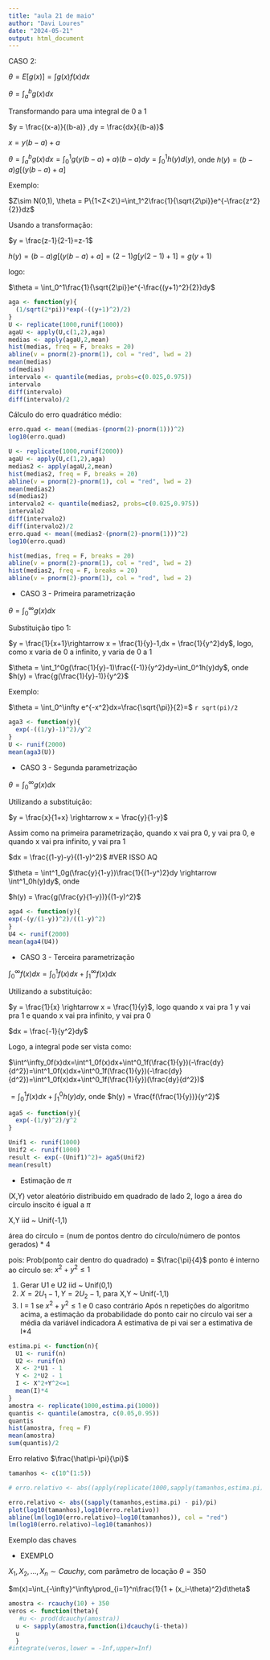 ```yaml
---
title: "aula 21 de maio"
author: "Davi Loures"
date: "2024-05-21"
output: html_document
---
```


CASO 2:

$\theta = E[g(x)]=\int g(x)f(x)dx$

$\theta = \int_a^bg(x)dx$

Transformando para uma integral de 0 a 1

$y = \frac{(x-a)}{(b-a)} ,dy = \frac{dx}{(b-a)}$

$x = y(b-a)+a$

$\theta = \int_a^bg(x)dx = \int_0^1g(y(b-a)+a)(b-a)dy=\int^1_0h(y)d(y)$, onde $h(y)=(b-a)g[(y(b-a)+a]$

Exemplo:

$Z\sim N(0,1), \theta = P\{1<Z<2\}=\int_1^2\frac{1}{\sqrt{2\pi}}e^{-\frac{z^2}{2}}dz$

Usando a transformação:

$y = \frac{z-1}{2-1}=z-1$

$h(y)=(b-a)g[(y(b-a)+a]=(2-1)g[y(2-1)+1]=g(y+1)$

logo:

$\theta = \int_0^1\frac{1}{\sqrt{2\pi}}e^{-\frac{(y+1)^2}{2}}dy$

```r
aga <- function(y){
  (1/sqrt(2*pi))*exp(-((y+1)^2)/2)
}
U <- replicate(1000,runif(1000))
agaU <- apply(U,c(1,2),aga)
medias <- apply(agaU,2,mean)
hist(medias, freq = F, breaks = 20)
abline(v = pnorm(2)-pnorm(1), col = "red", lwd = 2)
mean(medias)
sd(medias)
intervalo <- quantile(medias, probs=c(0.025,0.975))
intervalo
diff(intervalo)
diff(intervalo)/2
```

Cálculo do erro quadrático médio:

```r
erro.quad <- mean((medias-(pnorm(2)-pnorm(1)))^2)
log10(erro.quad)
```

```r
U <- replicate(1000,runif(2000))
agaU <- apply(U,c(1,2),aga)
medias2 <- apply(agaU,2,mean)
hist(medias2, freq = F, breaks = 20)
abline(v = pnorm(2)-pnorm(1), col = "red", lwd = 2)
mean(medias2)
sd(medias2)
intervalo2 <- quantile(medias2, probs=c(0.025,0.975))
intervalo2
diff(intervalo2)
diff(intervalo2)/2
erro.quad <- mean((medias2-(pnorm(2)-pnorm(1)))^2)
log10(erro.quad)

hist(medias, freq = F, breaks = 20)
abline(v = pnorm(2)-pnorm(1), col = "red", lwd = 2)
hist(medias2, freq = F, breaks = 20)
abline(v = pnorm(2)-pnorm(1), col = "red", lwd = 2)
```

* CASO 3 - Primeira parametrização

$\theta = \int_0^\infty g(x)dx$

Substituição tipo 1:

$y = \frac{1}{x+1}\rightarrow x = \frac{1}{y}-1,dx = \frac{1}{y^2}dy$, logo, como x varia de 0 a infinito, y varia de 0 a 1

$\theta = \int_1^0g(\frac{1}{y}-1)\frac{(-1)}{y^2}dy=\int_0^1h(y)dy$, onde $h(y) = \frac{g(\frac{1}{y}-1)}{y^2}$

Exemplo:

$\theta = \int_0^\infty e^{-x^2}dx=\frac{\sqrt{\pi}}{2}=$ `r sqrt(pi)/2`

```r
aga3 <- function(y){
  exp(-((1/y)-1)^2)/y^2
}
U <- runif(2000)
mean(aga3(U)) 
```

* CASO 3 - Segunda parametrização

$\theta = \int^\infty_0g(x)dx$

Utilizando a substituição:

$y = \frac{x}{1+x} \rightarrow x = \frac{y}{1-y}$

Assim como na primeira parametrização, quando x vai pra 0, y vai pra 0, e quando x vai pra infinito, y vai pra 1

$dx = \frac{(1-y)-y}{(1-y)^2}$ #VER ISSO AQ

$\theta = \int^1_0g(\frac{y}{1-y})\frac{1}{(1-y^)2}dy \rightarrow \int^1_0h(y)dy$, onde

$h(y) = \frac{g(\frac{y}{1-y})}{(1-y)^2}$

```r
aga4 <- function(y){
exp(-(y/(1-y))^2)/((1-y)^2)
}
U4 <- runif(2000)
mean(aga4(U4))
```

* CASO 3 - Terceira parametrização

$\int^\infty_0f(x)dx=\int^1_0f(x)dx+\int^\infty_1f(x)dx$

Utilizando a substituição:

$y = \frac{1}{x} \rightarrow x = \frac{1}{y}$, logo quando x vai pra 1 y vai pra 1 e quando x vai pra infinito, y vai pra 0

$dx = \frac{-1}{y^2}dy$

Logo, a integral pode ser vista como:

$\int^\infty_0f(x)dx=\int^1_0f(x)dx+\int^0_1f(\frac{1}{y})(-\frac{dy}{d^2})=\int^1_0f(x)dx+\int^0_1f(\frac{1}{y})(-\frac{dy}{d^2})=\int^1_0f(x)dx+\int^0_1f(\frac{1}{y})(\frac{dy}{d^2})$

$= \int^1_0f(x)dx+\int^0_1h(y)dy$, onde $h(y) = \frac{f(\frac{1}{y})}{y^2}$

```r
aga5 <- function(y){
  exp(-(1/y)^2)/y^2
}

Unif1 <- runif(1000)
Unif2 <- runif(1000)
result <- exp(-(Unif1)^2)+ aga5(Unif2)
mean(result)
```

* Estimação de $\pi$

(X,Y) vetor aleatório distribuido em quadrado de lado 2, logo a área do círculo inscito é igual a $\pi$

X,Y iid ~ Unif(-1,1)

área do círculo = (num de pontos dentro do círculo/número de pontos gerados) * 4

pois: Prob(ponto cair dentro do quadrado) = $\frac{\pi}{4}$
ponto é interno ao círculo se: $x^2+y^2\leq1$

1) Gerar U1 e U2 iid ~ Unif(0,1)
2) $X = 2U_1-1,Y=2U_2-1$, para X,Y ~ Unif(-1,1)
3) I = 1 se $x^2+y^2\leq1$ e 0 caso contrário
Após n repetições do algoritmo acima, a estimação da probabilidade do ponto cair no círculo vai ser a média da variável indicadora
A estimativa de pi vai ser a estimativa de I*4

```r
estima.pi <- function(n){
  U1 <- runif(n)
  U2 <- runif(n)
  X <- 2*U1 - 1
  Y <- 2*U2 - 1
  I <- X^2+Y^2<=1
  mean(I)*4
}
amostra <- replicate(1000,estima.pi(1000))
quantis <- quantile(amostra, c(0.05,0.95))
quantis
hist(amostra, freq = F)
mean(amostra)
sum(quantis)/2
```

Erro relativo $\frac{\hat\pi-\pi}{\pi}$

```r
tamanhos <- c(10^(1:5))

# erro.relativo <- abs((apply(replicate(1000,sapply(tamanhos,estima.pi)),1,mean)-pi)/pi) PARA 1000 REPETIÇÕES 

erro.relativo <- abs((sapply(tamanhos,estima.pi) - pi)/pi)
plot(log10(tamanhos),log10(erro.relativo))
abline(lm(log10(erro.relativo)~log10(tamanhos)), col = "red")
lm(log10(erro.relativo)~log10(tamanhos))
```

Exemplo das chaves















* EXEMPLO

$X_1,X_2,...,X_n \sim Cauchy$, com parâmetro de locação $\theta = 350$

$m(x)=\int_{-\infty}^\infty\prod_{i=1}^n\frac{1}{1 + (x_i-\theta)^2}d\theta$

```r
amostra <- rcauchy(10) + 350
veros <- function(theta){
   #u <- prod(dcauchy(amostra))
  u <- sapply(amostra,function(i)dcauchy(i-theta))
  u
  }
#integrate(veros,lower = -Inf,upper=Inf)
```

